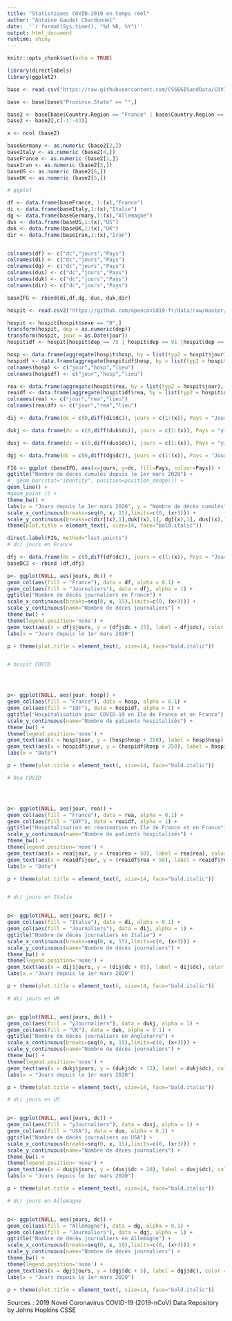 ```yaml
---
title: "Statistiques COVID-2019 en temps réel"
author: "Antoine Gaudet Chardonnet"
date:  '`r format(Sys.time(), "%d %B, %Y")`'
output: html_document
runtime: shiny
---
```


```r
knitr::opts_chunk$set(echo = TRUE)
```

```r
library(directlabels)
library(ggplot2)

base <- read.csv("https://raw.githubusercontent.com/CSSEGISandData/COVID-19/master/csse_covid_19_data/csse_covid_19_time_series/time_series_covid19_deaths_global.csv")

base <- base[base$"Province.State" == "",]

base2 <- base[base$Country.Region == "France" | base$Country.Region == "Italy" | base$Country.Region == "Germany" | base$Country.Region == "Iran" | base$Country.Region == "US" | base$Country.Region == "United Kingdom",]
base2 <- base2[,c(-1:-43)]

x <- ncol (base2)

baseGermany <- as.numeric (base2[2,])
baseItaly <- as.numeric (base2[4,])
baseFrance <- as.numeric (base2[1,])
baseIran <- as.numeric (base2[3,])
baseUS <- as.numeric (base2[6,])
baseUK <- as.numeric (base2[5,])

# ggplot

df <- data.frame(baseFrance, 1:(x),"France")
di <- data.frame(baseItaly,1:(x),"Italie")
dg <- data.frame(baseGermany,1:(x),"Allemagne")
dus <- data.frame(baseUS,1:(x),"US")
duk <- data.frame(baseUK,1:(x),"UK")
dir <- data.frame(baseIran,1:(x),"Iran")


colnames(df) <- c("dc","jours","Pays")
colnames(di) <- c("dc","jours","Pays")
colnames(dg) <- c("dc","jours","Pays")
colnames(dus) <- c("dc","jours","Pays")
colnames(duk) <- c("dc","jours","Pays")
colnames(dir) <- c("dc","jours","Pays")

baseIFG <- rbind(di,df,dg, dus, duk,dir)

hospit <- read.csv2("https://github.com/opencovid19-fr/data/raw/master/data-sources/sante-publique-france/covid_hospit.csv")

hospit <- hospit[hospit$sexe == "0",]
transform(hospit, dep = as.numeric(dep))
transform(hospit, jour = as.Date(jour))
hospitidf <- hospit[hospit$dep == 75 | hospit$dep == 91 |hospit$dep == 92 |hospit$dep == 93 |hospit$dep == 94 |hospit$dep == 95 |hospit$dep == 77 ,]

hosp <- data.frame(aggregate(hospit$hosp, by = list(typ2 = hospit$jour), sum),"France")
hospidf <- data.frame(aggregate(hospitidf$hosp, by = list(typ2 = hospitidf$jour), sum), "IdF")
colnames(hosp) <- c("jour","hosp","lieu")
colnames(hospidf) <- c("jour","hosp","lieu")

rea <- data.frame(aggregate(hospit$rea, by = list(typ2 = hospit$jour), sum),"France")
reaidf <- data.frame(aggregate(hospitidf$rea, by = list(typ2 = hospitidf$jour), sum), "IdF")
colnames(rea) <- c("jour","rea","lieu")
colnames(reaidf) <- c("jour","rea","lieu")

dij <- data.frame(dc = c(0,diff(di$dc)), jours = c(1:(x)), Pays = "Journaliers")

dukj <- data.frame(dc = c(0,diff(duk$dc)), jours = c(1:(x)), Pays = "yJournaliers")

dusj <- data.frame(dc = c(0,diff(dus$dc)), jours = c(1:(x)), Pays = "yJournaliers")

dgj <- data.frame(dc = c(0,diff(dg$dc)), jours = c(1:(x)), Pays = "Journaliers")


```

```r




FIG <- ggplot (baseIFG, aes(x=jours, y=dc, fill=Pays, colour=Pays)) +
ggtitle("Nombre de décès cumulés depuis le 1er mars 2020") +
#  geom_bar(stat="identity", position=position_dodge()) +
geom_line() +
#geom_point () +
theme_bw() +
labs(x = "Jours depuis le 1er mars 2020", y = "Nombre de décès cumulés") +
scale_x_continuous(breaks=seq(0, x, 15),limits=c(0, (x+3))) + 
scale_y_continuous(breaks=c(dir[(x),1],duk[(x),1], dg[(x),1], dus[(x),1], di[(x),1], df[(x),1])) +
theme(plot.title = element_text(, size=14, face="bold.italic"))

direct.label(FIG, method="last.points") 
# dc/ jours en France

dfj <- data.frame(dc = c(0,diff(df$dc)), jours = c(1:(x)), Pays = "Journaliers")
baseDCJ <- rbind (df,dfj)

p<- ggplot(NULL, aes(jours, dc)) + 
geom_col(aes(fill = "France"), data = df, alpha = 0.1) +
geom_col(aes(fill = "Journaliers"), data = dfj, alpha = 1) +
ggtitle("Nombre de décès journaliers en France") +
scale_x_continuous(breaks=seq(0, x, 15),limits=c(0, (x+3))) + 
scale_y_continuous(name="Nombre de décès journaliers") +
theme_bw() +
theme(legend.position='none') +
geom_text(aes(x = dfj$jours, y = (dfj$dc + 25), label = dfj$dc), color = "black", size = 2.5) +
labs(x = "Jours depuis le 1er mars 2020")

p + theme(plot.title = element_text(, size=14, face="bold.italic")) 


# hospit COVID




p<- ggplot(NULL, aes(jour, hosp)) + 
geom_col(aes(fill = "France"), data = hosp, alpha = 0.1) +
geom_col(aes(fill = "IdF"), data = hospidf, alpha = 1) +
ggtitle("Hospitalisation pour COVID-19 en Ile de France et en France") +
scale_y_continuous(name="Nombre de patients hospitalisés") +
theme_bw() +
theme(legend.position='none') +
geom_text(aes(x = hosp$jour, y = (hosp$hosp + 250), label = hosp$hosp), color = "black", size = 2.5) +
geom_text(aes(x = hospidf$jour, y = (hospidf$hosp + 250), label = hospidf$hosp), color = "black", size = 2.5) +
labs(x = "Date")

p + theme(plot.title = element_text(, size=14, face="bold.italic"))

# Rea COVID




p<- ggplot(NULL, aes(jour, rea)) + 
geom_col(aes(fill = "France"), data = rea, alpha = 0.1) +
geom_col(aes(fill = "IdF"), data = reaidf, alpha = 1) +
ggtitle("Hospitalisation en réanimation en Ile de France et en France") +
scale_y_continuous(name="Nombre de patients hospitalisés") +
theme_bw() +
theme(legend.position='none') +
geom_text(aes(x = rea$jour, y = (rea$rea + 50), label = rea$rea), color = "black", size = 2.5) +
geom_text(aes(x = reaidf$jour, y = (reaidf$rea + 50), label = reaidf$rea), color = "black", size = 2.5) +
labs(x = "Date")

p + theme(plot.title = element_text(, size=14, face="bold.italic"))


# dc/ jours en Italie


p<- ggplot(NULL, aes(jours, dc)) + 
geom_col(aes(fill = "Italie"), data = di, alpha = 0.1) +
geom_col(aes(fill = "Journaliers"), data = dij, alpha = 1) +
ggtitle("Nombre de décès journaliers en Italie") +
scale_x_continuous(breaks=seq(0, x, 15),limits=c(0, (x+3))) + 
scale_y_continuous(name="Nombre de décès journaliers") +
theme_bw() +
theme(legend.position='none') +
geom_text(aes(x = dij$jours, y = (dij$dc + 85), label = dij$dc), color = "black", size = 2.5) +
labs(x = "Jours depuis le 1er mars 2020")

p + theme(plot.title = element_text(, size=14, face="bold.italic")) 

# dc/ jours en UK


p<- ggplot(NULL, aes(jours, dc)) + 
geom_col(aes(fill = "yJournaliers"), data = dukj, alpha = 1) +
geom_col(aes(fill = "UK"), data = duk, alpha = 0.1) +
ggtitle("Nombre de décès journaliers en Angleterre") +
scale_x_continuous(breaks=seq(0, x, 15),limits=c(0, (x+3))) + 
scale_y_continuous(name="Nombre de décès journaliers") +
theme_bw() +
theme(legend.position='none') +
geom_text(aes(x = dukj$jours, y = (dukj$dc + 15), label = dukj$dc), color = "black", size = 2.5) +
labs(x = "Jours depuis le 1er mars 2020")

p + theme(plot.title = element_text(, size=14, face="bold.italic")) 

# dc/ jours en US


p<- ggplot(NULL, aes(jours, dc)) + 
geom_col(aes(fill = "yJournaliers"), data = dusj, alpha = 1) +
geom_col(aes(fill = "USA"), data = dus, alpha = 0.1) +
ggtitle("Nombre de décès journaliers au USA") +
scale_x_continuous(breaks=seq(0, x, 15),limits=c(0, (x+3))) + 
scale_y_continuous(name="Nombre de décès journaliers") +
theme_bw() +
theme(legend.position='none') +
geom_text(aes(x = dusj$jours, y = (dusj$dc + 20), label = dusj$dc), color = "black", size = 2.5) +
labs(x = "Jours depuis le 1er mars 2020")

p + theme(plot.title = element_text(, size=14, face="bold.italic"))

# dc/ jours en Allemagne


p<- ggplot(NULL, aes(jours, dc)) + 
geom_col(aes(fill = "Allemagne"), data = dg, alpha = 0.1) +
geom_col(aes(fill = "Journaliers"), data = dgj, alpha = 1) +
ggtitle("Nombre de décès journaliers en Allemagne") +
scale_x_continuous(breaks=seq(0, x, 10),limits=c(0, (x+3))) + 
scale_y_continuous(name="Nombre de décès journaliers") +
theme_bw() +
theme(legend.position='none') +
geom_text(aes(x = dgj$jours, y = (dgj$dc + 5), label = dgj$dc), color = "black", size = 2.5) +
labs(x = "Jours depuis le 1er mars 2020")

p + theme(plot.title = element_text(, size=14, face="bold.italic"))


```

Sources : 2019 Novel Coronavirus COVID-19 (2019-nCoV) Data Repository by Johns Hopkins CSSE


